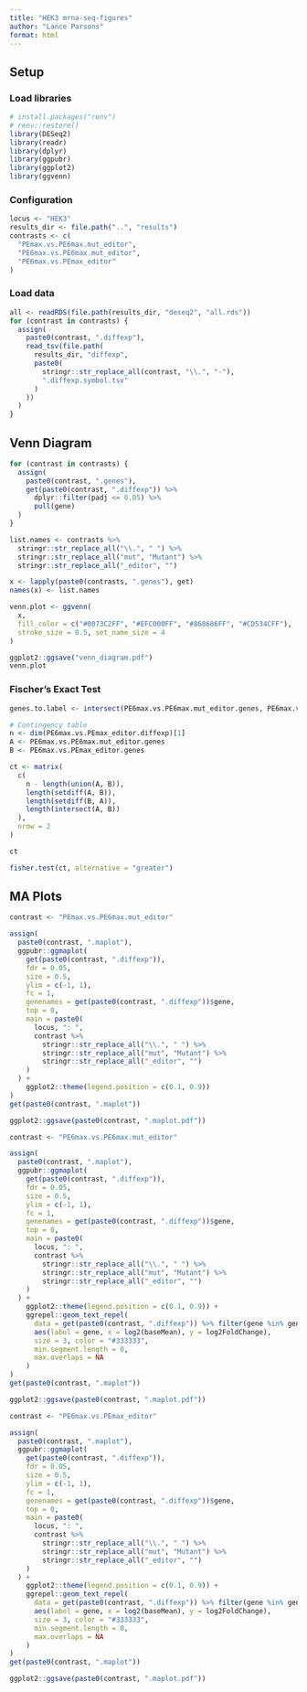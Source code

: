 ```yaml
---
title: "HEK3 mrna-seq-figures"
author: "Lance Parsons"
format: html
---
```


## Setup

### Load libraries

```r
# install.packages("renv")
# renv::restore()
library(DESeq2)
library(readr)
library(dplyr)
library(ggpubr)
library(ggplot2)
library(ggvenn)
```

### Configuration

```r
locus <- "HEK3"
results_dir <- file.path("..", "results")
contrasts <- c(
  "PEmax.vs.PE6max.mut_editor",
  "PE6max.vs.PE6max.mut_editor",
  "PE6max.vs.PEmax_editor"
)
```

### Load data

```r
all <- readRDS(file.path(results_dir, "deseq2", "all.rds"))
for (contrast in contrasts) {
  assign(
    paste0(contrast, ".diffexp"),
    read_tsv(file.path(
      results_dir, "diffexp",
      paste0(
        stringr::str_replace_all(contrast, "\\.", "-"),
        ".diffexp.symbol.tsv"
      )
    ))
  )
}
```

## Venn Diagram

```r
for (contrast in contrasts) {
  assign(
    paste0(contrast, ".genes"),
    get(paste0(contrast, ".diffexp")) %>%
      dplyr::filter(padj <= 0.05) %>%
      pull(gene)
  )
}

list.names <- contrasts %>%
  stringr::str_replace_all("\\.", " ") %>%
  stringr::str_replace_all("mut", "Mutant") %>%
  stringr::str_replace_all("_editor", "")

x <- lapply(paste0(contrasts, ".genes"), get)
names(x) <- list.names

venn.plot <- ggvenn(
  x,
  fill_color = c("#0073C2FF", "#EFC000FF", "#868686FF", "#CD534CFF"),
  stroke_size = 0.5, set_name_size = 4
)

ggplot2::ggsave("venn_diagram.pdf")
venn.plot
```

### Fischer's Exact Test

```r
genes.to.label <- intersect(PE6max.vs.PE6max.mut_editor.genes, PE6max.vs.PEmax_editor.genes)

# Contingency table
n <- dim(PE6max.vs.PEmax_editor.diffexp)[1]
A <- PE6max.vs.PE6max.mut_editor.genes
B <- PE6max.vs.PEmax_editor.genes

ct <- matrix(
  c(
    n - length(union(A, B)),
    length(setdiff(A, B)),
    length(setdiff(B, A)),
    length(intersect(A, B))
  ),
  nrow = 2
)

ct

fisher.test(ct, alternative = "greater")
```

## MA Plots

```r
contrast <- "PEmax.vs.PE6max.mut_editor"

assign(
  paste0(contrast, ".maplot"),
  ggpubr::ggmaplot(
    get(paste0(contrast, ".diffexp")),
    fdr = 0.05,
    size = 0.5,
    ylim = c(-1, 1),
    fc = 1,
    genenames = get(paste0(contrast, ".diffexp"))$gene,
    top = 0,
    main = paste0(
      locus, ": ",
      contrast %>%
        stringr::str_replace_all("\\.", " ") %>%
        stringr::str_replace_all("mut", "Mutant") %>%
        stringr::str_replace_all("_editor", "")
    )
  ) +
    ggplot2::theme(legend.position = c(0.1, 0.9))
)
get(paste0(contrast, ".maplot"))

ggplot2::ggsave(paste0(contrast, ".maplot.pdf"))
```

```r
contrast <- "PE6max.vs.PE6max.mut_editor"

assign(
  paste0(contrast, ".maplot"),
  ggpubr::ggmaplot(
    get(paste0(contrast, ".diffexp")),
    fdr = 0.05,
    size = 0.5,
    ylim = c(-1, 1),
    fc = 1,
    genenames = get(paste0(contrast, ".diffexp"))$gene,
    top = 0,
    main = paste0(
      locus, ": ",
      contrast %>%
        stringr::str_replace_all("\\.", " ") %>%
        stringr::str_replace_all("mut", "Mutant") %>%
        stringr::str_replace_all("_editor", "")
    )
  ) +
    ggplot2::theme(legend.position = c(0.1, 0.9)) +
    ggrepel::geom_text_repel(
      data = get(paste0(contrast, ".diffexp")) %>% filter(gene %in% genes.to.label),
      aes(label = gene, x = log2(baseMean), y = log2FoldChange),
      size = 3, color = "#333333",
      min.segment.length = 0,
      max.overlaps = NA
    )
)
get(paste0(contrast, ".maplot"))

ggplot2::ggsave(paste0(contrast, ".maplot.pdf"))
```


```r
contrast <- "PE6max.vs.PEmax_editor"

assign(
  paste0(contrast, ".maplot"),
  ggpubr::ggmaplot(
    get(paste0(contrast, ".diffexp")),
    fdr = 0.05,
    size = 0.5,
    ylim = c(-1, 1),
    fc = 1,
    genenames = get(paste0(contrast, ".diffexp"))$gene,
    top = 0,
    main = paste0(
      locus, ": ",
      contrast %>%
        stringr::str_replace_all("\\.", " ") %>%
        stringr::str_replace_all("mut", "Mutant") %>%
        stringr::str_replace_all("_editor", "")
    )
  ) +
    ggplot2::theme(legend.position = c(0.1, 0.9)) +
    ggrepel::geom_text_repel(
      data = get(paste0(contrast, ".diffexp")) %>% filter(gene %in% genes.to.label),
      aes(label = gene, x = log2(baseMean), y = log2FoldChange),
      size = 3, color = "#333333",
      min.segment.length = 0,
      max.overlaps = NA
    )
)
get(paste0(contrast, ".maplot"))

ggplot2::ggsave(paste0(contrast, ".maplot.pdf"))
```
